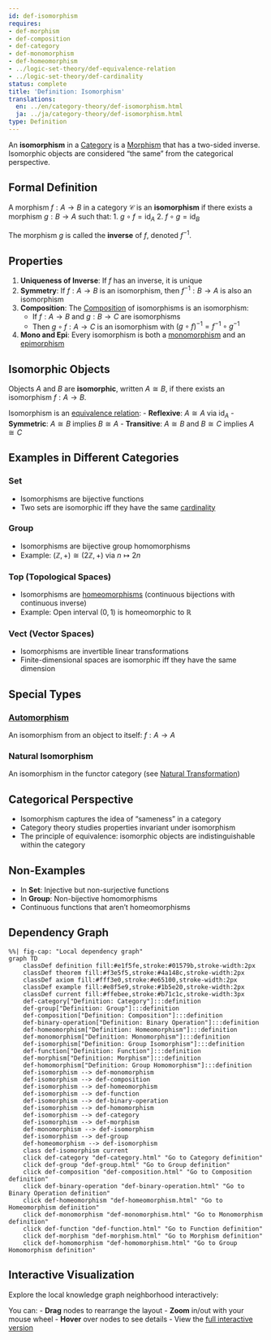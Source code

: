 ```yaml
---
id: def-isomorphism
requires:
- def-morphism
- def-composition
- def-category
- def-monomorphism
- def-homeomorphism
- ../logic-set-theory/def-equivalence-relation
- ../logic-set-theory/def-cardinality
status: complete
title: 'Definition: Isomorphism'
translations:
  en: ../en/category-theory/def-isomorphism.html
  ja: ../ja/category-theory/def-isomorphism.html
type: Definition
---
```


An **isomorphism** in a [Category](def-category.qmd) is a [Morphism](def-morphism.qmd) that has a two-sided inverse. Isomorphic objects are considered "the same" from the categorical perspective.

## Formal Definition

A morphism $f: A \to B$ in a category $\mathcal{C}$ is an **isomorphism** if there exists a morphism $g: B \to A$ such that:
1. $g \circ f = \text{id}_A$
2. $f \circ g = \text{id}_B$

The morphism $g$ is called the **inverse** of $f$, denoted $f^{-1}$.

## Properties

1. **Uniqueness of Inverse**: If $f$ has an inverse, it is unique
2. **Symmetry**: If $f: A \to B$ is an isomorphism, then $f^{-1}: B \to A$ is also an isomorphism
3. **Composition**: The [Composition](def-composition.qmd) of isomorphisms is an isomorphism:
   - If $f: A \to B$ and $g: B \to C$ are isomorphisms
   - Then $g \circ f: A \to C$ is an isomorphism with $(g \circ f)^{-1} = f^{-1} \circ g^{-1}$
4. **Mono and Epi**: Every isomorphism is both a [monomorphism](def-monomorphism.qmd) and an [epimorphism](def-epimorphism.qmd)

## Isomorphic Objects

Objects $A$ and $B$ are **isomorphic**, written $A \cong B$, if there exists an isomorphism $f: A \to B$.

Isomorphism is an [equivalence relation](../logic-set-theory/def-equivalence-relation.qmd):
- **Reflexive**: $A \cong A$ via $\text{id}_A$
- **Symmetric**: $A \cong B$ implies $B \cong A$
- **Transitive**: $A \cong B$ and $B \cong C$ implies $A \cong C$

## Examples in Different Categories

### Set
- Isomorphisms are bijective functions
- Two sets are isomorphic iff they have the same [cardinality](../logic-set-theory/def-cardinality.qmd)

### Group
- Isomorphisms are bijective group homomorphisms
- Example: $(\mathbb{Z}, +) \cong (2\mathbb{Z}, +)$ via $n \mapsto 2n$

### Top (Topological Spaces)
- Isomorphisms are [homeomorphisms](../topology/def-homeomorphism.qmd) (continuous bijections with continuous inverse)
- Example: Open interval $(0,1)$ is homeomorphic to $\mathbb{R}$

### Vect (Vector Spaces)
- Isomorphisms are invertible linear transformations
- Finite-dimensional spaces are isomorphic iff they have the same dimension

## Special Types

### [Automorphism](../algebra/def-automorphism.qmd)
An isomorphism from an object to itself: $f: A \to A$

### Natural Isomorphism
An isomorphism in the functor category (see [Natural Transformation](def-natural-transformation.qmd))

## Categorical Perspective

- Isomorphism captures the idea of "sameness" in a category
- Category theory studies properties invariant under isomorphism
- The principle of equivalence: isomorphic objects are indistinguishable within the category

## Non-Examples

- In **Set**: Injective but non-surjective functions
- In **Group**: Non-bijective homomorphisms
- Continuous functions that aren't homeomorphisms

## Dependency Graph

```mermaid
%%| fig-cap: "Local dependency graph"
graph TD
    classDef definition fill:#e1f5fe,stroke:#01579b,stroke-width:2px
    classDef theorem fill:#f3e5f5,stroke:#4a148c,stroke-width:2px
    classDef axiom fill:#fff3e0,stroke:#e65100,stroke-width:2px
    classDef example fill:#e8f5e9,stroke:#1b5e20,stroke-width:2px
    classDef current fill:#ffebee,stroke:#b71c1c,stroke-width:3px
    def-category["Definition: Category"]:::definition
    def-group["Definition: Group"]:::definition
    def-composition["Definition: Composition"]:::definition
    def-binary-operation["Definition: Binary Operation"]:::definition
    def-homeomorphism["Definition: Homeomorphism"]:::definition
    def-monomorphism["Definition: Monomorphism"]:::definition
    def-isomorphism["Definition: Group Isomorphism"]:::definition
    def-function["Definition: Function"]:::definition
    def-morphism["Definition: Morphism"]:::definition
    def-homomorphism["Definition: Group Homomorphism"]:::definition
    def-isomorphism --> def-monomorphism
    def-isomorphism --> def-composition
    def-isomorphism --> def-homeomorphism
    def-isomorphism --> def-function
    def-isomorphism --> def-binary-operation
    def-isomorphism --> def-homomorphism
    def-isomorphism --> def-category
    def-isomorphism --> def-morphism
    def-monomorphism --> def-isomorphism
    def-isomorphism --> def-group
    def-homeomorphism --> def-isomorphism
    class def-isomorphism current
    click def-category "def-category.html" "Go to Category definition"
    click def-group "def-group.html" "Go to Group definition"
    click def-composition "def-composition.html" "Go to Composition definition"
    click def-binary-operation "def-binary-operation.html" "Go to Binary Operation definition"
    click def-homeomorphism "def-homeomorphism.html" "Go to Homeomorphism definition"
    click def-monomorphism "def-monomorphism.html" "Go to Monomorphism definition"
    click def-function "def-function.html" "Go to Function definition"
    click def-morphism "def-morphism.html" "Go to Morphism definition"
    click def-homomorphism "def-homomorphism.html" "Go to Group Homomorphism definition"
```

## Interactive Visualization

Explore the local knowledge graph neighborhood interactively:

::: {.graph-viz data-id="def-isomorphism" data-width="700" data-height="500"}
:::

You can:
- **Drag** nodes to rearrange the layout
- **Zoom** in/out with your mouse wheel
- **Hover** over nodes to see details
- View the [full interactive version](../../output/interactive/def-isomorphism.html){target="_blank"}
